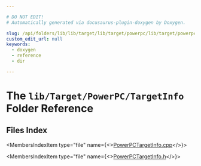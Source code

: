 ```yaml
---

# DO NOT EDIT!
# Automatically generated via docusaurus-plugin-doxygen by Doxygen.

slug: /api/folders/lib/lib/target/lib/target/powerpc/lib/target/powerpc/targetinfo
custom_edit_url: null
keywords:
  - doxygen
  - reference
  - dir

---
```





# The `lib/Target/PowerPC/TargetInfo` Folder Reference

<DoxygenPage pluginConfig={pluginConfig}>



## Files Index

<MembersIndex>

<MembersIndexItem
  type="file"
  name={<><a href="/docs/api/files/lib/lib/target/lib/target/powerpc/lib/target/powerpc/targetinfo/powerpctargetinfo-cpp">PowerPCTargetInfo.cpp</a></>}>
</MembersIndexItem>

<MembersIndexItem
  type="file"
  name={<><a href="/docs/api/files/lib/lib/target/lib/target/powerpc/lib/target/powerpc/targetinfo/powerpctargetinfo-h">PowerPCTargetInfo.h</a></>}>
</MembersIndexItem>

</MembersIndex>


</DoxygenPage>
